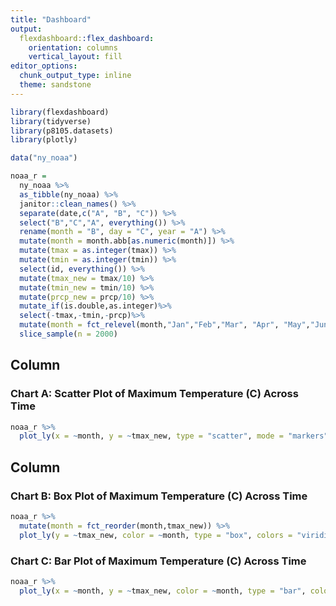 ```yaml
---
title: "Dashboard"
output: 
  flexdashboard::flex_dashboard:
    orientation: columns
    vertical_layout: fill
editor_options: 
  chunk_output_type: inline
  theme: sandstone
---
```


```r
library(flexdashboard)
library(tidyverse)
library(p8105.datasets)
library(plotly)

```

```r
data("ny_noaa")

noaa_r = 
  ny_noaa %>%
  as_tibble(ny_noaa) %>%
  janitor::clean_names() %>%
  separate(date,c("A", "B", "C")) %>%
  select("B","C","A", everything()) %>%
  rename(month = "B", day = "C", year = "A") %>%
  mutate(month = month.abb[as.numeric(month)]) %>%
  mutate(tmax = as.integer(tmax)) %>%
  mutate(tmin = as.integer(tmin)) %>%
  select(id, everything()) %>%
  mutate(tmax_new = tmax/10) %>%
  mutate(tmin_new = tmin/10) %>%
  mutate(prcp_new = prcp/10) %>% 
  mutate_if(is.double,as.integer)%>%
  select(-tmax,-tmin,-prcp)%>%
  mutate(month = fct_relevel(month,"Jan","Feb","Mar", "Apr", "May","Jun", "Jul", "Aug", "Sep", "Oct", "Nov","Dec")) %>%
  slice_sample(n = 2000)
```

Column {data-width=650}
-----------------------------------------------------------------------

### Chart A: Scatter Plot of Maximum Temperature (C) Across Time 

```r
noaa_r %>%
  plot_ly(x = ~month, y = ~tmax_new, type = "scatter", mode = "markers",color = ~year, alpha = 1.2) 
```

Column {data-width=350}
-----------------------------------------------------------------------

### Chart B: Box Plot of Maximum Temperature (C) Across Time 

```r
noaa_r %>% 
  mutate(month = fct_reorder(month,tmax_new)) %>% 
  plot_ly(y = ~tmax_new, color = ~month, type = "box", colors = "viridis") 
```

### Chart C: Bar Plot of Maximum Temperature (C) Across Time 

```r
noaa_r %>% 
  plot_ly(x = ~month, y = ~tmax_new, color = ~month, type = "bar", colors = "viridis")
```

